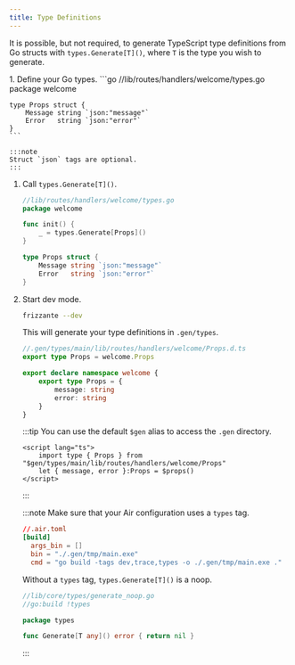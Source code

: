 ```yaml
---
title: Type Definitions
---
```



It is possible, but not required, to generate TypeScript type definitions from Go structs with `types.Generate[T]()`, where `T` is the type you wish to generate.


<Steps>
1. Define your Go types.
    ```go
    //lib/routes/handlers/welcome/types.go
    package welcome

    type Props struct {
        Message string `json:"message"`
        Error   string `json:"error"`
    }
    ```

    :::note
    Struct `json` tags are optional.
    :::
1. Call `types.Generate[T]()`.
    ```go
    //lib/routes/handlers/welcome/types.go
    package welcome

    func init() {
        _ = types.Generate[Props]()
    }

    type Props struct {
        Message string `json:"message"`
        Error   string `json:"error"`
    }
    ```
1. Start dev mode.
    ```sh
    frizzante --dev
    ```

    This will generate your type definitions in `.gen/types`.

    ```ts
    //.gen/types/main/lib/routes/handlers/welcome/Props.d.ts
    export type Props = welcome.Props

    export declare namespace welcome {
        export type Props = {
            message: string
            error: string
        }
    }
    ```

    :::tip
    You can use the default `$gen` alias to access the `.gen` directory.
    ```svelte
    <script lang="ts">
        import type { Props } from "$gen/types/main/lib/routes/handlers/welcome/Props"
        let { message, error }:Props = $props()
    </script>
    ```
    :::

    :::note
    Make sure that your Air configuration uses a `types` tag.
    ```toml
    //.air.toml
    [build]
      args_bin = []
      bin = "./.gen/tmp/main.exe"
      cmd = "go build -tags dev,trace,types -o ./.gen/tmp/main.exe ."
    ```
    Without a `types` tag, `types.Generate[T]()` is a noop.
    ```go
    //lib/core/types/generate_noop.go
    //go:build !types

    package types

    func Generate[T any]() error { return nil }
    ```
    :::
</Steps>
